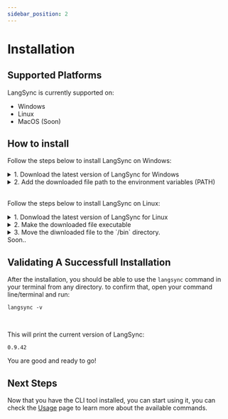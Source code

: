```yaml
---
sidebar_position: 2
---
```


# Installation


## Supported Platforms

LangSync is currently supported on:

- Windows
- Linux
- MacOS (Soon)

## How to install

<Tabs>

<TabItem value="windows" label="Windows">

Follow the steps below to install LangSync on Windows:

<details>
  <summary>1. Download the latest version of LangSync for Windows</summary>

[Click here to download from our CDN.](https://cdn.langsync.app/0.9.42/windows/langsync.exe)

</details>

<details>
  <summary>2. Add the downloaded file path to the environment variables (PATH)
  </summary>

To learn how to update environment variables, see the [Microsoft PowerShell documentation](https://learn.microsoft.com/en-us/powershell/module/microsoft.powershell.core/about/about_environment_variables?view=powershell-7.3#saving-changes-to-environment-variables).

This will allow you to use the `langsync` command from anywhere in your CMD/PowerShell.

</details>

<br />

</TabItem>

<TabItem value="linux" label="Linux">

Follow the steps below to install LangSync on Linux:

<details>
  <summary>1. Donwload the latest version of LangSync for Linux</summary>

[Click here to download from our CDN.](https://cdn.langsync.app/0.9.42/linux/langsync)

</details>

<details>
  <summary>2. Make the downloaded file executable</summary>

Open your terminal on the directory where you downloaded the file and run the following command:

```langsync
$ sudo chmod +x langsync
```

This will make the file executable and you will be able to run it from your terminal.

  </details>

<details>
  <summary>3. Move the diwnloaded file to the `/bin` directory.</summary>

Open your terminal on the directory where you downloaded the file and run the following command:

```langsync
$ sudo mv langsync /bin
```

This will move the file to the `/bin` directory, so you can use it from anywhere including your software project directory.

</details>

</TabItem>

<TabItem value="macos" label="MacOS">
  Soon..
</TabItem>

</Tabs>

## Validating A Successfull Installation

After the installation, you should be able to use the `langsync` command in your terminal from any directory. to confirm that, open your command line/terminal and run:

```langsync
langsync -v
```

<br />

This will print the current version of LangSync:

```langsync
0.9.42
```

You are good and ready to go!

## Next Steps

Now that you have the CLI tool installed, you can start using it, you can check the [Usage](./cli-usage/auth) page to learn more about the available commands.
